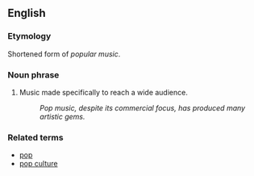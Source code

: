 ==English==

===Etymology===
Shortened form of ''popular music''.

===Noun phrase===

# Music made specifically to reach a wide audience.
#: ''Pop music, despite its commercial focus, has produced many artistic gems.''

===Related terms===
*[[pop]]
*[[pop culture]]